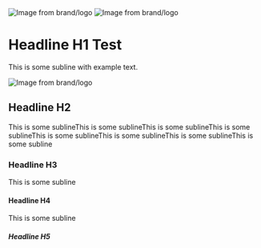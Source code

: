 <Image src="/images/brand/logo-image-0.png" width={922} height={215.89874267578125} alt="Image from brand/logo" />

<Image src="/images/brand/logo-image-1.png" width={922} height={215.92404174804688} alt="Image from brand/logo" />

# Headline H1 Test

This is some subline with example text.

<Image src="/images/brand/logo-image-2.png" width={922} height={215.89874267578125} alt="Image from brand/logo" />

## Headline H2

This is some sublineThis is some sublineThis is some sublineThis is some sublineThis is some sublineThis is some sublineThis is some sublineThis is some subline

### Headline H3

This is some subline

#### Headline H4

This is some subline

##### Headline H5

